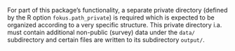 For part of this package's functionality, a separate private directory (defined by the R option `fokus.path_private`) is required which is expected to be organized according to a very specific structure. This private directory i.a. must contain additional non-public (survey) data under the `data/` subdirectory and certain files are written to its subdirectory `output/`.
